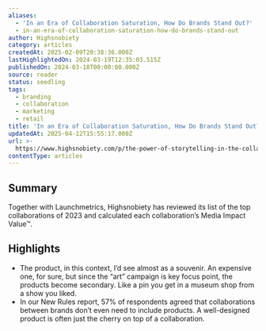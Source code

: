 ```yaml
---
aliases:
  - 'In an Era of Collaboration Saturation, How Do Brands Stand Out?'
  - in-an-era-of-collaboration-saturation-how-do-brands-stand-out
author: Highsnobiety
category: articles
createdAt: 2025-02-09T20:38:36.000Z
lastHighlightedOn: 2024-03-19T12:35:03.515Z
publishedOn: 2024-03-18T00:00:00.000Z
source: reader
status: seedling
tags:
  - branding
  - collaboration
  - marketing
  - retail
title: 'In an Era of Collaboration Saturation, How Do Brands Stand Out?'
updatedAt: 2025-04-12T15:55:17.000Z
url: >-
  https://www.highsnobiety.com/p/the-power-of-storytelling-in-the-collaboration-equation/?utm_source=news.futureparty.com&utm_medium=newsletter&utm_campaign=apple-s-ai-smackdown
contentType: articles
---
```

## Summary

Together with Launchmetrics, Highsnobiety has reviewed its list of the top collaborations of 2023 and calculated each collaboration’s Media Impact Value™.

## Highlights

- The product, in this context, I’d see almost as a souvenir. An expensive one, for sure, but since the “art” campaign is key focus point, the products become secondary. Like a pin you get in a museum shop from a show you liked.
- In our New Rules report, 57% of respondents agreed that collaborations between brands don’t even need to include products. A well-designed product is often just the cherry on top of a collaboration.

